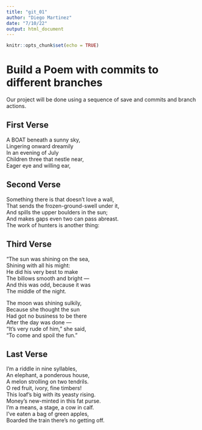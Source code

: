 ```yaml
---
title: "git_01"
author: "Diego Martinez"
date: "7/10/22"
output: html_document
---
```


```r
knitr::opts_chunk$set(echo = TRUE)
```
# Build a Poem with commits to different branches
Our project will be done using a sequence of save and commits and branch actions.
<!-- Do not modify or change any text in "!--" bracketed areas such as this --- these are instructions to
you, if you change any of this the git program will notice it and compromise your git merging strategy !-->

## First Verse 


A BOAT beneath a sunny sky,     
Lingering onward dreamily     
In an evening of July    
Children three that nestle near,    
Eager eye and willing ear,     


<!--Put the first five lines of a poem by Lewis Carrol in this section!-->

## Second Verse

Something there is that doesn't love a wall,      
That sends the frozen-ground-swell under it,      
And spills the upper boulders in the sun;    
And makes gaps even two can pass abreast.     
The work of hunters is another thing:    



<!--Put the first five lines of a poem by Robert Frost here!-->

## Third Verse


"The sun was shining on the sea,       
      Shining with all his might:       
He did his very best to make         
      The billows smooth and bright —      
And this was odd, because it was     
      The middle of the night.      

The moon was shining sulkily,    
      Because she thought the sun    
Had got no business to be there    
      After the day was done —    
"It's very rude of him," she said,     
      "To come and spoil the fun."       



<!--Put the first two verses of The Walrus and the Carpenter here!-->


## Last Verse

I’m a riddle in nine syllables,      
An elephant, a ponderous house,     
A melon strolling on two tendrils.    
O red fruit, ivory, fine timbers!     
This loaf’s big with its yeasty rising.    
Money’s new-minted in this fat purse.     
I’m a means, a stage, a cow in calf.    
I’ve eaten a bag of green apples,     
Boarded the train there’s no getting off.    


<!--Put a short poem of your choice 8-20 lines,here!-->
